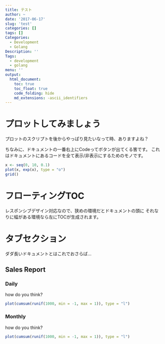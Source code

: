 ---
title: テスト
author: ~
date: '2017-06-17'
slug: 'test'
categories: []
tags: []
Categories:
  - Development
  - Golang
Description: ''
Tags:
  - development
  - golang
menu: ''
output:
  html_document:
    toc: true
    toc_float: true
    code_folding: hide
    md_extensions: -ascii_identifiers
---

# プロットしてみましょう
プロットのスクリプトを後からやっぱり見たいなって時、ありますよね？

ちなみに、ドキュメントの一番右上にCodeってボタンが出てくる筈です。
これはドキュメントにあるコードを全て表示/非表示にするためのモノです。
```{r}
x <- seq(0, 10, 0.1)
plot(x, exp(x), type = "o")
grid()
```


# フローティングTOC
レスポンシブデザイン対応なので、狭めの環境だとドキュメントの頭に
それなりに幅がある環境なら左にTOCが生成されます。


# タブセクション
ダダ長いドキュメントとはこれでおさらば…

## Sales Report {.tabset}
### Daily
how do you think?
```{r}
plot(cumsum(runif(1000, min = -1, max = 1)), type = "l")
```

### Monthly
how do you think?
```{r}
plot(cumsum(runif(1000, min = -1, max = 1)), type = "l")
```